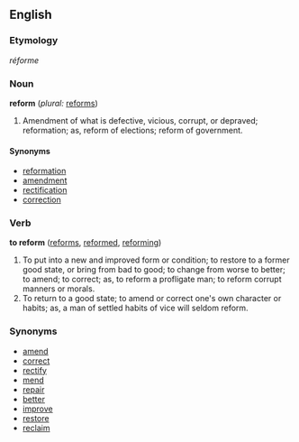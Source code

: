 ==English==

{{webster}}
===Etymology===
{{F.}} ''réforme''

===Noun===
'''reform'''  (''plural:'' [[reforms]])
# Amendment of what is defective, vicious, corrupt, or depraved; reformation; as, reform of elections; reform of government.

====Synonyms====
*[[reformation]]
*[[amendment]]
*[[rectification]]
*[[correction]]

===Verb===
'''to reform'''  ([[reforms]], [[reformed]], [[reforming]])
# To put into a new and improved form or condition; to restore to a former good state, or bring from bad to good; to change from worse to better; to amend; to correct; as, to reform a profligate man; to reform corrupt manners or morals.
# To return to a good state; to amend or correct one's own character or habits; as, a man of settled habits of vice will seldom reform.

===Synonyms===
*[[amend]]
*[[correct]]
*[[rectify]]
*[[mend]]
*[[repair]]
*[[better]]
*[[improve]]
*[[restore]]
*[[reclaim]]